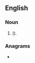 ==English==

===Noun===
{{head|en|noun plural form}}

# {{plural of|caldron|lang=en|nodot=1}} ({{alternative spelling of|cauldrons|lang=en|nocap=1|nodot=1}}).

===Anagrams===
* {{anagrams|en|Crosland}}